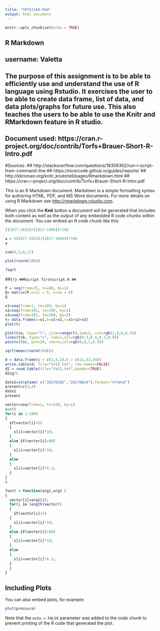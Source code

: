 ---
title: "SRT411A0.Rmd"
output: html_document
---

```{r setup, include=FALSE}
knitr::opts_chunk$set(echo = TRUE)
```

## R Markdown
## username: Valetta
## The purpose of this assignment is to be able to efficiently use and understand the use of R language using Rstudio. It exercises the user to be able to create data frame, list of data, and data plots/graphs for future use. This also teaches the users to be able to use the Knitr and RMarkdown feature in R studio.

## Document used: https://cran.r-project.org/doc/contrib/Torfs+Brauer-Short-R-Intro.pdf


#Sources: 
## http://stackoverflow.com/questions/18306362/run-r-script-from-command-line
## https://nicercode.github.io/guides/reports/
## http://kbroman.org/knitr_knutshell/pages/Rmarkdown.html
## https://cran.r-project.org/doc/contrib/Torfs+Brauer-Short-R-Intro.pdf





This is an R Markdown document. Markdown is a simple formatting syntax for authoring HTML, PDF, and MS Word documents. For more details on using R Markdown see <http://rmarkdown.rstudio.com>.

When you click the **Knit** button a document will be generated that includes both content as well as the output of any embedded R code chunks within the document. You can embed an R code chunk like this:

```{r}
((2017-2015)/(2017-1996))*100
```


```{r}
a = ((2017-2015)/(2017-1996))*100
a
```


```{r}
sum(4,5,8,11)
```


```{r}
plot(rnorm(100))
```



```{r}
?sqrt
```


##```{r}
##Rscript firstscript.R
##```


```{r}
P = seq(from=31, to=60, by=1)
Q= matrix(P,ncol = 5, nrow = 6)
Q
```

```{r}
x1=seq(from=1, to=100, by=1)
x2=seq(from=101, to=200, by=1)
x3=seq(from=201, to=300, by=1)
t= data.frame(a=x1,b=x1+x2,c=x1+x2+x3)
plot(t)
```

```{r}
plot(t$a, type="l", ylim=range(t),lwd=3, col=rgb(1,0,0,0.3))
lines(t$b, type="s", lwd=2,col=rgb(0.3,0.4,0.3,0.9))
points(t$c, pch=20, cex=4,col=rgb(0,0,1,0.3))
```

```{r}
sqrt(mean(rnorm(100)))
```


```{r}
d = data.frame(g = c(3,4,5),h = c(12,43,54))
write.table(d, file="tst2.txt", row.names=FALSE)
d2 = read.table(file="tst1.txt",header=TRUE)
d2$g*5
```

```{r}
date1=strptime( c("20170202","20170824"),format="%Y%m%d")
present=c(3,4)
date1
present
```

```{r}
vector=seq(from=1, to=100, by=1)
s=c()
for(i in 1:100)
{
  if(vector[i]<5)
  {
    s[i]=vector[i]*10;
  }
  else if(vector[i]>90)
  {
    s[i]=vector[i]*10;
  }
  else
  {
    s[i]=vector[i]*0.1;
  }
}
s
```


``` {r}
funct = function(arg1,arg2 )
{
  vector[i]=arg1[i];
  for(i in length(vector))
  {
    if(vector[i]<5)
  {
    s[i]=vector[i]*10;
  }
  else if(vector[i]>90)
  {
    s[i]=vector[i]*10;
  }
  else
  {
    s[i]=vector[i]*0.1;
  }
  }
}
```

## Including Plots

You can also embed plots, for example:

```{r pressure, echo=FALSE}
plot(pressure)
```

Note that the `echo = FALSE` parameter was added to the code chunk to prevent printing of the R code that generated the plot.
